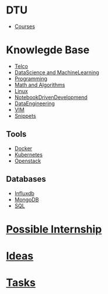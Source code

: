 = DTU =
* [[Courses]]

= Knowlegde Base =
* [[Telco]]
* [[Data Science|DataScience and MachineLearning]]
* [[Programming]]
* [[Math and Algorithms]]
* [[Linux]]
* [[NotebookDrivenDevelopmend]]
* [[DataEngineering]]
* [[VIM]]
* [[Snippets]]

== Tools ==
* [[Docker]]
* [[Kubernetes]]
* [[Openstack]]

== Databases ==
* [[Influxdb]] 
* [[MongoDB]]
* [[SQL]]

= [[Possible Internship]] =

= [[Ideas]] =

= [[Tasks]] =

